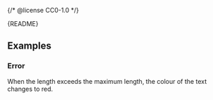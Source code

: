 {/* @license CC0-1.0 */}


<Meta of={CharacterCountStories} />

<Markdown>{README}</Markdown>

<Primary />

<Controls />

## Examples

### Error

When the length exceeds the maximum length, the colour of the text changes to red.

<Canvas of={CharacterCountStories.Error} />
